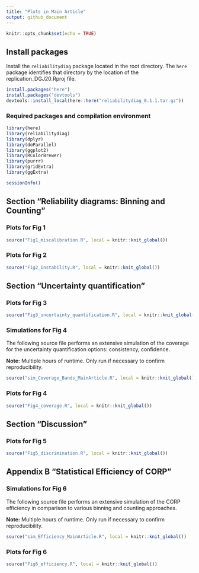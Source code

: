 ```yaml
---
title: "Plots in Main Article"
output: github_document
---
```


```r
knitr::opts_chunk$set(echo = TRUE)
```

## Install packages

Install the `reliabilitydiag` package located in the root directory.
The `here` package identifies that directory by the location of the replication_DGJ20.Rproj file.

```r
install.packages("here")
install.packages("devtools")
devtools::install_local(here::here("reliabilitydiag_0.1.1.tar.gz"))
```

### Required packages and compilation environment

```r
library(here)
library(reliabilitydiag)
library(dplyr)
library(doParallel)
library(ggplot2)
library(RColorBrewer)
library(purrr)
library(gridExtra)
library(ggExtra)

sessionInfo()

```


## Section "Reliability diagrams: Binning and Counting"

### Plots for Fig 1

```r
source("Fig1_miscalibration.R", local = knitr::knit_global())
```

### Plots for Fig 2

```r
source("Fig2_instability.R", local = knitr::knit_global())
```


## Section "Uncertainty quantification"

### Plots for Fig 3

```r
source("Fig3_uncertainty_quantification.R", local = knitr::knit_global())
```

### Simulations for Fig 4

The following source file performs an extensive simulation of the coverage
for the uncertainty quantification options: consistency, confidence.

**Note:** Multiple hours of runtime. Only run if necessary to confirm reproducibility.

```r
source("sim_Coverage_Bands_MainArticle.R", local = knitr::knit_global())
```

### Plots for Fig 4

```r
source("Fig4_coverage.R", local = knitr::knit_global())
```

## Section "Discussion"

### Plots for Fig 5

```r
source("Fig5_discrimination.R", local = knitr::knit_global())
```

## Appendix B "Statistical Efficiency of CORP"

### Simulations for Fig 6

The following source file performs an extensive simulation of the CORP efficiency
in comparison to various binning and counting approaches.

**Note:** Multiple hours of runtime. Only run if necessary to confirm reproducibility.

```r
source("sim_Efficiency_MainArticle.R", local = knitr::knit_global())
```

### Plots for Fig 6

```r
source("Fig6_efficiency.R", local = knitr::knit_global())
```
